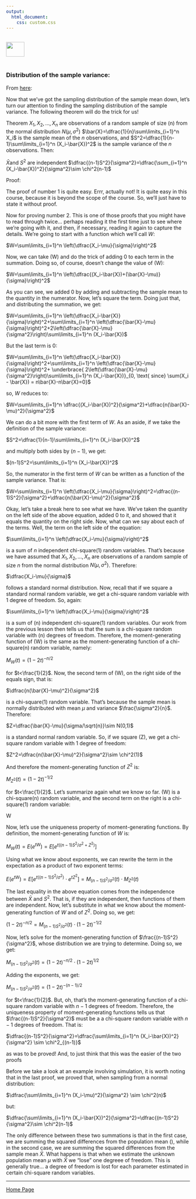 ```yaml
---
output: 
  html_document:
    css: custom.css
---
```


<br>
<a href="http://rinterested.github.io/statistics/index.html">
<img HEIGHT="40" WIDTH="50" src="https://cloud.githubusercontent.com/assets/9312897/10556783/a27a26fa-745c-11e5-9b1a-2d5bd737387a.PNG"></a>
<br><br>
 
### Distribution of the sample variance:

From [here](https://math.stackexchange.com/questions/3998699/how-determine-the-distribution-of-s-n-12/3998751#3998751):

Now that we've got the sampling distribution of the sample mean down, let's turn our attention to finding the sampling distribution of the sample variance. The following theorem will do the trick for us!

Theorem
$X_1, X_2, \ldots, X_n$ are observations of a random sample of size \(n\) from the normal distribution $N(\mu, \sigma^2)$
$\bar{X}=\dfrac{1}{n}\sum\limits_{i=1}^n X_i$ is the sample mean of the $n$ observations, and
$S^2=\dfrac{1}{n-1}\sum\limits_{i=1}^n (X_i-\bar{X})^2$ is the sample variance of the $n$ observations.
Then:

$\bar{X}$and $S^2$ are independent
$\dfrac{(n-1)S^2}{\sigma^2}=\dfrac{\sum_{i=1}^n (X_i-\bar{X})^2}{\sigma^2}\sim \chi^2(n-1)$


Proof:

The proof of number 1 is quite easy. Errr, actually not! It is quite easy in this course, because it is beyond the scope of the course. So, we'll just have to state it without proof.

Now for proving number 2. This is one of those proofs that you might have to read through twice... perhaps reading it the first time just to see where we're going with it, and then, if necessary, reading it again to capture the details. We're going to start with a function which we'll call $W$:

$W=\sum\limits_{i=1}^n \left(\dfrac{X_i-\mu}{\sigma}\right)^2$

Now, we can take \(W\) and do the trick of adding 0 to each term in the summation. Doing so, of course, doesn't change the value of \(W\):

$W=\sum\limits_{i=1}^n \left(\dfrac{(X_i-\bar{X})+(\bar{X}-\mu)}{\sigma}\right)^2$

As you can see, we added 0 by adding and subtracting the sample mean to the quantity in the numerator. Now, let's square the term. Doing just that, and distributing the summation, we get:

$W=\sum\limits_{i=1}^n \left(\dfrac{X_i-\bar{X}}{\sigma}\right)^2+\sum\limits_{i=1}^n \left(\dfrac{\bar{X}-\mu}{\sigma}\right)^2+2\left(\dfrac{\bar{X}-\mu}{\sigma^2}\right)\sum\limits_{i=1}^n (X_i-\bar{X})$

But the last term is 0:

$W=\sum\limits_{i=1}^n \left(\dfrac{X_i-\bar{X}}{\sigma}\right)^2+\sum\limits_{i=1}^n \left(\dfrac{\bar{X}-\mu}{\sigma}\right)^2+ \underbrace{ 2\left(\dfrac{\bar{X}-\mu}{\sigma^2}\right)\sum\limits_{i=1}^n (X_i-\bar{X})}_{0, \text{ since} \sum(X_i - \bar{X}) = n\bar{X}-n\bar{X}=0}$

so, $W$ reduces to:

$W=\sum\limits_{i=1}^n \dfrac{(X_i-\bar{X})^2}{\sigma^2}+\dfrac{n(\bar{X}-\mu)^2}{\sigma^2}$

We can do a bit more with the first term of $W$. As an aside, if we take the definition of the sample variance:

$S^2=\dfrac{1}{n-1}\sum\limits_{i=1}^n (X_i-\bar{X})^2$

and multiply both sides by $(n-1)$, we get:

$(n-1)S^2=\sum\limits_{i=1}^n (X_i-\bar{X})^2$

So, the numerator in the first term of $W$ can be written as a function of the sample variance. That is:

$W=\sum\limits_{i=1}^n \left(\dfrac{X_i-\mu}{\sigma}\right)^2=\dfrac{(n-1)S^2}{\sigma^2}+\dfrac{n(\bar{X}-\mu)^2}{\sigma^2}$

Okay, let's take a break here to see what we have. We've taken the quantity on the left side of the above equation, added 0 to it, and showed that it equals the quantity on the right side. Now, what can we say about each of the terms. Well, the term on the left side of the equation:

$\sum\limits_{i=1}^n \left(\dfrac{X_i-\mu}{\sigma}\right)^2$

is a sum of $n$ independent chi-square(1) random variables. That's because we have assumed that $X_1, X_2, \ldots, X_n$ are observations of a random sample of size $n$ from the normal distribution $N(\mu, \sigma^2)$. Therefore:

$\dfrac{X_i-\mu}{\sigma}$

follows a standard normal distribution. Now, recall that if we square a standard normal random variable, we get a chi-square random variable with 1 degree of freedom. So, again:

$\sum\limits_{i=1}^n \left(\dfrac{X_i-\mu}{\sigma}\right)^2$

is a sum of \(n\) independent chi-square(1) random variables. Our work from the previous lesson then tells us that the sum is a chi-square random variable with \(n\) degrees of freedom. Therefore, the moment-generating function of \(W\) is the same as the moment-generating function of a chi-square(n) random variable, namely:

$M_W(t)=(1-2t)^{-n/2}$

for $t<\frac{1}{2}$. Now, the second term of \(W\), on the right side of the equals sign, that is:

$\dfrac{n(\bar{X}-\mu)^2}{\sigma^2}$

is a chi-square(1) random variable. That's because the sample mean is normally distributed with mean $\mu$ and variance $\frac{\sigma^2}{n}$. Therefore:

$Z=\dfrac{\bar{X}-\mu}{\sigma/\sqrt{n}}\sim N(0,1)$

is a standard normal random variable. So, if we square \(Z\), we get a chi-square random variable with 1 degree of freedom:

$Z^2=\dfrac{n(\bar{X}-\mu)^2}{\sigma^2}\sim \chi^2(1)$

And therefore the moment-generating function of $Z^2$ is:

$M_{Z^2}(t)=(1-2t)^{-1/2}$

for $t<\frac{1}{2}$. Let's summarize again what we know so far. \(W\) is a chi-square(n) random variable, and the second term on the right is a chi-square(1) random variable:

W

Now, let's use the uniqueness property of moment-generating functions. By definition, the moment-generating function of $W$ is:

$M_W(t)=E(e^{tW})=E\left[e^{t((n-1)S^2/\sigma^2+Z^2)}\right]$

Using what we know about exponents, we can rewrite the term in the expectation as a product of two exponent terms:

$E(e^{tW})=E\left[e^{t((n-1)S^2/\sigma^2)}\cdot e^{tZ^2}\right]=M_{(n-1)S^2/\sigma^2}(t) \cdot M_{Z^2}(t)$

The last equality in the above equation comes from the independence between $\bar{X}$ and $S^2$. That is, if they are independent, then functions of them are independent. Now, let's substitute in what we know about the moment-generating function of $W$ and of $Z^2$. Doing so, we get:

$(1-2t)^{-n/2}=M_{(n-1)S^2/\sigma^2}(t) \cdot (1-2t)^{-1/2}$

Now, let's solve for the moment-generating function of $\frac{(n-1)S^2}{\sigma^2}$, whose distribution we are trying to determine. Doing so, we get:

$M_{(n-1)S^2/\sigma^2}(t)=(1-2t)^{-n/2}\cdot (1-2t)^{1/2}$

Adding the exponents, we get:

$M_{(n-1)S^2/\sigma^2}(t)=(1-2t)^{-(n-1)/2}$

for $t<\frac{1}{2}$. But, oh, that's the moment-generating function of a chi-square random variable with $n-1$ degrees of freedom. Therefore, the uniqueness property of moment-generating functions tells us that $\frac{(n-1)S^2}{\sigma^2}$ must be a a chi-square random variable with $n-1$ degrees of freedom. That is:

$\dfrac{(n-1)S^2}{\sigma^2}=\dfrac{\sum\limits_{i=1}^n (X_i-\bar{X})^2}{\sigma^2} \sim \chi^2_{(n-1)}$

as was to be proved! And, to just think that this was the easier of the two proofs

Before we take a look at an example involving simulation, it is worth noting that in the last proof, we proved that, when sampling from a normal distribution:

$\dfrac{\sum\limits_{i=1}^n (X_i-\mu)^2}{\sigma^2} \sim \chi^2(n)$

but:

$\dfrac{\sum\limits_{i=1}^n (X_i-\bar{X})^2}{\sigma^2}=\dfrac{(n-1)S^2}{\sigma^2}\sim \chi^2(n-1)$

The only difference between these two summations is that in the first case, we are summing the squared differences from the population mean \(\mu\), while in the second case, we are summing the squared differences from the sample mean $\bar{X}$. What happens is that when we estimate the unknown population mean $\mu$ with $\bar{X}$ we "lose" one degreee of freedom. This is generally true... a degree of freedom is lost for each parameter estimated in certain chi-square random variables.


---

<a href="http://rinterested.github.io/statistics/index.html">Home Page</a>
